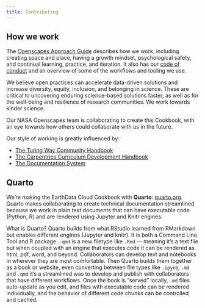 ```yaml
---
title: Contributing
---
```


## How we work

The [Openscapes Approach Guide](https://openscapes.github.io/approach-guide/approach/) describes how we work, including creating space and place, having a growth mindset, psychological safety, and continual learning, practice, and iteration. It also has our [code of conduct](https://openscapes.github.io/approach-guide/approach/code-of-conduct.html) and an overview of some of the workflows and tooling we use.

We believe open practices can accelerate data-driven solutions and increase diversity, equity, inclusion, and belonging in science. These are critical to uncovering enduring science-based solutions faster, as well as for the well-being and resilience of research communities. We work towards kinder science.

Our NASA Openscapes team is collaborating to create this Cookbook, with an eye towards how others could collaborate with us in the future.

Our style of working is greatly influenced by:

-   [The Turing Way Community Handbook](https://the-turing-way.netlify.app/community-handbook/community-handbook.html)
-   [The Carpentries Curriculum Development Handbook](https://carpentries.github.io/curriculum-development)
-   [The Documentation System](https://documentation.divio.com/)

## Quarto

We're making the EarthData Cloud Cookbook with **Quarto**: [quarto.org](https://quarto.org/). Quarto makes collaborating to create technical documentation streamlined because we work in plain text documents that can have executable code (Python, R) and are rendered using Jupyter and Knitr engines.

What is Quarto? Quarto builds from what RStudio learned from RMarkdown but enables different engines (Jupyter and knitr). It is both a Command Line Tool and R package. `.qmd` is a new filetype like `.Rmd` --- meaning it's a text file but when coupled with an engine that executes code it can be rendered as html, pdf, word, and beyond. Collaborators can develop text and notebooks in wherever they are most comfortable. Then Quarto builds them together as a book or website, even converting between file types like `.ipynb`, `.md` and `.qmd` it's a streamlined was to develop and publish with collaborators that have different workflows. Once the book is "served" locally, `.md` files auto-update as you edit, and files with executable code can be rendered individually, and the behavior of different code chunks can be controlled and cached.
